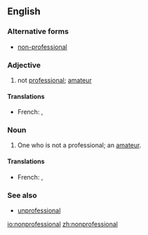 ==English==

===Alternative forms===
* [[non-professional]]

===Adjective===
{{en-adj|-}}

# not [[professional]]; [[amateur]]

====Translations====
{{trans-top|amateur}}
* French: {{t+|fr|non-professionnel}}, {{t+|fr|amateur}}
{{trans-mid}}
{{trans-bottom}}

===Noun===
{{en-noun}}

# One who is not a professional; an [[amateur]].

====Translations====
{{trans-top|amateur}}
* French: {{t+|fr|non-professionnel}}, {{t+|fr|amateur}}
{{trans-mid}}
{{trans-bottom}}

===See also===
* [[unprofessional]]

[[io:nonprofessional]]
[[zh:nonprofessional]]